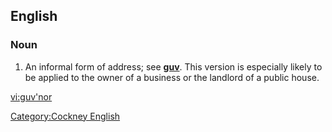 ==English==

===Noun===
{{en-noun|-}}

# {{lb|en|British}} An informal form of address; see '''[[guv]]'''. This version is especially likely to be applied to the owner of a business or the landlord of a public house.

[[Category:Cockney English]]

[[vi:guv'nor]]